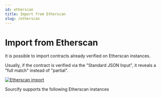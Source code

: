 ```yaml
---
id: etherscan
title: Import from Etherscan
slug: /etherscan
---
```



# Import from Etherscan

<AvailableOnlyForSolidityAdmonition description="Import for Etherscan is available only for Solidity contracts."/>


It is possible to import contracts already verified on Etherscan instances.

Usually, if the contract is verified via the "Standard JSON Input", it reveals a "full match" instead of "partial".

[![Etherscan import](./etherscanScreenshot.png)](./etherscanScreenshot.png)

Sourcify supports the following Etherscan instances

<EtherscanInstances />
